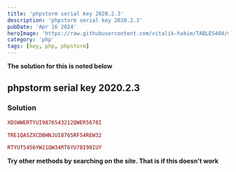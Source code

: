 ```yaml
---
title: 'phpstorm serial key 2020.2.3'
description: 'phpstorm serial key 2020.2.3'
pubDate: 'Apr 16 2024'
heroImage: 'https://raw.githubusercontent.com/vitalik-hakim/TABLES404/main/error_b/php.png'
category: 'php'
tags: [key, php, phpstorm]
---
```


**The solution for this is noted below**

## phpstorm serial key 2020.2.3

### Solution

```php
XDSWWERTYUI9876543212QWER5678I

TRE1QASZXCDBHNJUI8765RF54REW32

RTYUT5456YW21QW34RT6YU78I98IUY
```

**Try other methods by searching on the site. That is if this doesn't work**
